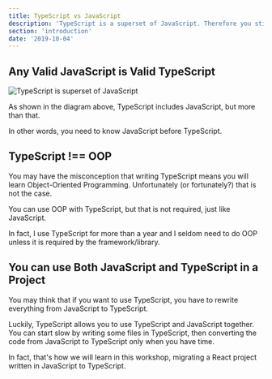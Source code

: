 ```yaml
---
title: TypeScript vs JavaScript
description: 'TypeScript is a superset of JavaScript. Therefore you still need to learn JavaScript when you write TypeScript.'
section: 'introduction'
date: '2019-10-04'
---
```


## Any Valid JavaScript is Valid TypeScript

![TypeScript is superset of JavaScript](ts-js-venn.png)

As shown in the diagram above, TypeScript includes JavaScript, but more than that.

In other words, you need to know JavaScript before TypeScript.

## TypeScript !== OOP

You may have the misconception that writing TypeScript means you will learn Object-Oriented Programming. Unfortunately (or fortunately?) that is not the case.

You can use OOP with TypeScript, but that is not required, just like JavaScript.

In fact, I use TypeScript for more than a year and I seldom need to do OOP unless it is required by the framework/library.

## You can use Both JavaScript and TypeScript in a Project

You may think that if you want to use TypeScript, you have to rewrite everything from JavaScript to TypeScript.

Luckily, TypeScript allows you to use TypeScript and JavaScript together. You can start slow by writing some files in TypeScript, then converting the code from JavaScript to TypeScript only when you have time.

In fact, that's how we will learn in this workshop, migrating a React project written in JavaScript to TypeScript.
